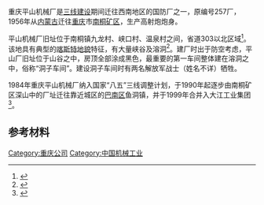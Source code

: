 重庆平山机械厂是[[三线建设|三线建设]]期间迁往西南地区的国防厂之一，原编号257厂，1956年从[[内蒙古|内蒙古]]迁往[[重庆|重庆]]市[[南桐矿区|南桐矿区]]，生产高射炮炮身。

平山机械厂旧址位于南桐镇九龙村、峡口村、温泉村之间，省道303以北区域<ref>{{Cite web |url=https://www.google.com/maps/search/%E4%B8%87%E7%9B%9B/@28.974206,106.868948,3a,75y,90t/data=!3m5!1e2!3m3!1s33038127!2e1!3e10 |title=谷歌地图：平山厂旧址 |accessdate=2014-07-19 |archive-date=2019-06-30 |archive-url=https://web.archive.org/web/20190630211632/https://www.google.com/maps/search/%E4%B8%87%E7%9B%9B/%4028.974206,106.868948,3a,75y,90t/data%3D!3m5!1e2!3m3!1s33038127!2e1!3e10 |dead-url=no }}</ref>。该地具有典型的[[喀斯特地貌|喀斯特地貌]]特征，有大量峡谷及溶洞<ref>{{Cite web |url=http://cq.cqnews.net/html/2014-03/12/content_30106202.htm |title=华龙网：从“煤城”到知名旅游城市 万盛探索转型引全国网媒关注 |access-date=2014-07-19 |archive-date=2019-10-06 |archive-url=https://web.archive.org/web/20191006005033/http://cq.cqnews.net/html/2014-03/12/content_30106202.htm |dead-url=no }}</ref>。建厂时出于防空考虑，平山厂旧址位于山谷之中，房顶全部涂成黑色，最重要的第一车间整体建在溶洞之中，俗称“洞子车间”。建设洞子车间时有两名解放军战士（姓名不详）牺牲。

1984年重庆平山机械厂纳入国家“八五”三线调整计划，于1990年起逐步由南桐矿区深山中的厂址迁往靠近城区的[[巴南区|巴南区]]鱼洞镇，并于1999年合并入大江工业集团<ref>{{Cite web |url=http://news.qq.com/a/20090827/001222.htm |title=腾讯新闻：三线人生存调查之重庆：回不去老厂 回不去童年 |accessdate=2014-06-12 |archive-date=2019-06-30 |archive-url=https://web.archive.org/web/20190630211632/https://www.qq.com/?froma |dead-url=no }}</ref>。
== 参考材料 ==

{{reflist}}

[[Category:重庆公司|Category:重庆公司]]
[[Category:中国机械工业|Category:中国机械工业]]